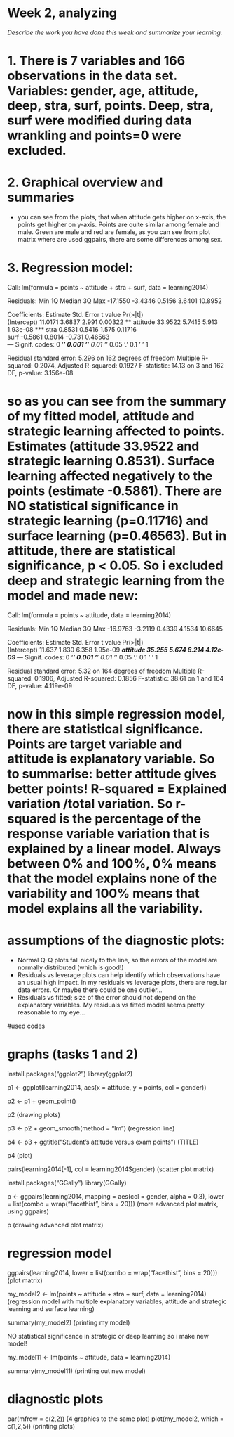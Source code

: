 # Week 2, analyzing 

*Describe the work you have done this week and summarize your learning.*

# 1. There is 7 variables and 166 observations in the data set. Variables: gender, age, attitude, deep, stra, surf, points. Deep, stra, surf were modified during data wrankling and points=0 were excluded.

# 2. Graphical overview and summaries
  - you can see from the plots, that when attitude gets higher on x-axis, the points get higher on y-axis. Points are quite similar among female and male. Green are male and red are female, as you can see from plot matrix where are used ggpairs, there are some differences among sex. 
  
# 3. Regression model:
 Call:
lm(formula = points ~ attitude + stra + surf, data = learning2014)

Residuals:
     Min       1Q   Median       3Q      Max 
-17.1550  -3.4346   0.5156   3.6401  10.8952 

Coefficients:
            Estimate Std. Error t value Pr(>|t|)    
(Intercept)  11.0171     3.6837   2.991  0.00322 ** 
attitude     33.9522     5.7415   5.913 1.93e-08 ***
stra          0.8531     0.5416   1.575  0.11716    
surf         -0.5861     0.8014  -0.731  0.46563    
---
Signif. codes:  0 '***' 0.001 '**' 0.01 '*' 0.05 '.' 0.1 ' ' 1

Residual standard error: 5.296 on 162 degrees of freedom
Multiple R-squared:  0.2074,	Adjusted R-squared:  0.1927 
F-statistic: 14.13 on 3 and 162 DF,  p-value: 3.156e-08

# so as you can see from the summary of my fitted model, attitude and strategic learning affected to points. Estimates (attitude 33.9522 and strategic learning 0.8531). Surface learning affected negatively to the points (estimate -0.5861). There are NO statistical significance in strategic learning (p=0.11716) and surface learning (p=0.46563). But in attitude, there are statistical significance, p < 0.05. So i excluded deep and strategic learning from the model and made new:

Call:
lm(formula = points ~ attitude, data = learning2014)

Residuals:
     Min       1Q   Median       3Q      Max 
-16.9763  -3.2119   0.4339   4.1534  10.6645 

Coefficients:
            Estimate Std. Error t value Pr(>|t|)    
(Intercept)   11.637      1.830   6.358 1.95e-09 ***
attitude      35.255      5.674   6.214 4.12e-09 ***
---
Signif. codes:  0 '***' 0.001 '**' 0.01 '*' 0.05 '.' 0.1 ' ' 1

Residual standard error: 5.32 on 164 degrees of freedom
Multiple R-squared:  0.1906,	Adjusted R-squared:  0.1856 
F-statistic: 38.61 on 1 and 164 DF,  p-value: 4.119e-09

# now in this simple regression model, there are statistical significance. Points are target variable and attitude is explanatory variable. So to summarise: better attitude gives better points! R-squared = Explained variation /total variation. So r-squared is the percentage of the response variable variation that is explained by a linear model. Always between 0% and 100%, 0% means that the model explains none of the variability and 100% means that model explains all the variability.

# assumptions of the diagnostic plots: 
  - Normal Q-Q plots fall nicely to the line, so the errors of the model are normally distributed (which is good!)
  - Residuals vs leverage plots can help identify which observations have an usual high impact. In my residuals vs leverage plots, there are regular data errors. Or maybe there could be one outlier... 
  - Residuals vs fitted; size of the error should not depend on the explanatory variables. My residuals vs fitted model seems pretty reasonable to my eye...   
 

#used codes

# graphs (tasks 1 and 2)
install.packages("ggplot2")
library(ggplot2)

p1 <- ggplot(learning2014, aes(x = attitude, y = points, col = gender))

p2 <- p1 + geom_point()
 
p2 (drawing plots)

p3 <- p2 + geom_smooth(method = "lm") (regression line)

p4 <- p3 + ggtitle("Student's attitude versus exam points") (TITLE)

p4 (plot)

pairs(learning2014[-1], col = learning2014$gender) (scatter plot matrix)

install.packages("GGally")
library(GGally)

p <- ggpairs(learning2014, mapping = aes(col = gender, alpha = 0.3), lower = list(combo = wrap("facethist", bins = 20))) (more advanced plot matrix, using ggpairs)

p (drawing advanced plot matrix)

# regression model 

ggpairs(learning2014, lower = list(combo = wrap("facethist", bins = 20))) (plot matrix)

my_model2 <- lm(points ~ attitude + stra + surf, data = learning2014) (regression model with multiple explanatory variables, attitude and strategic learning and surface learning)

summary(my_model2) (printing my model)

NO statistical significance in strategic or deep learning so i make new model!

my_model11 <- lm(points ~ attitude, data = learning2014)

summary(my_model11) (printing out new model)

# diagnostic plots
par(mfrow = c(2,2)) (4 graphics to the same plot)
plot(my_model2, which = c(1,2,5)) (printing plots)

